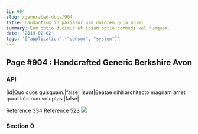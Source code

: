 ```yaml
---
id: 904
slug: /generated-docs/904
title: Laudantium in pariatur nam dolorem quia animi.
summary: Eum optio ducimus et ipsam optio commodi vel numquam.
date: '2019-02-02'
tags: '["application", "sensor", "system"]'
---
```



## Page #904 : Handcrafted Generic Berkshire Avon
### API

|id|Quo quos quisquam.|false|
|sunt|Beatae nihil architecto magnam amet quod laborum voluptas.|false|

Reference [334](/generated-docs/334)
Reference [523](/generated-docs/523)
![](/assets/cats-2.jpg)



### Section 0


